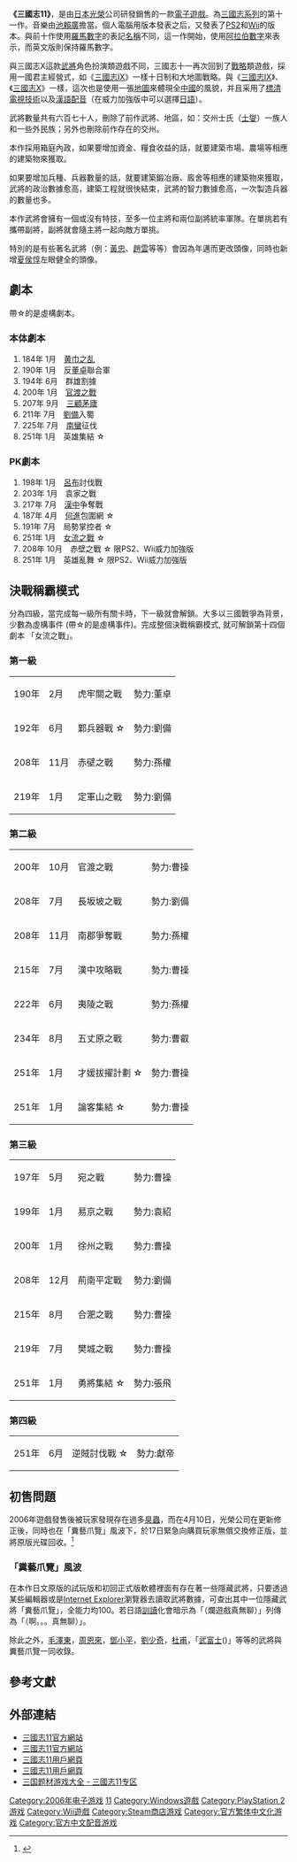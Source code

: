 {{Copy edit|time=2021-02-16T06:42:07+00:00}}
{{Infobox VG
| title          = 三國志11
| image = File:Sangokushi11-Zh-Win.jpg
| caption        = 《三國志11》封面（Windows版）
| original       = 
| official       = 
| common         = 
| developer      = [[光榮|光榮]]
| publisher      = {{vgrelease|WW|[[光榮|光榮]]|CN|[[中视网元|中视网元]]|AUS|[[THQ|THQ亚太]]}}
| distributor    = 
| series         = [[三國志系列|三國志系列]]
| engine         = 
| released       = {{JPN}}2006年3月17日（無印版）<br>{{JPN}}2006年4月17日（無印修正版）<br>{{JPN}}2006年9月8日（威力加強版）<br>{{JPN}}2006年9月28日（PS2版）<br>{{JPN}}2007年3月21日（PS2、Wii威力加強版）<br>{{JPN}}2008年11月13日（PS2、Wii版（KOEI the Best））<br>{{JPN}}2010年9月2日（PS2威力加強版（定番系列））{{JPN}}2011年12月16日（無印修正版（Sourcenext版））<br>{{EUR}}2008年9月5日（無印修正版）<br>北美：2008年9月8日（無印修正版）
| genre          = [[回合制策略遊戲|回合制策略]]
| modes          = [[單人遊戲|單人遊戲]]
| platforms      = [[微軟視窗|Windows]]<br />PlayStation 2<br />Wii
| onlinegame     =
}}
'''《三國志11》'''，是由[[日本|日本]][[光榮|光榮]]公司研發銷售的一款[[電子遊戲|電子遊戲]]。為[[三國志系列|三國志系列]]的第十一作。音樂由[[池賴廣|池賴廣]]擔當。個人電腦用版本發表之后，又發表了[[PS2|PS2]]和[[Wii|Wii]]的版本。與前十作使用[[羅馬數字|羅馬數字]]的表記[[名稱|名稱]]不同，這一作開始，使用[[阿拉伯數字|阿拉伯數字]]來表示，而英文版則保持羅馬數字。

與三國志X這款[[武將|武將]]角色扮演類遊戲不同，三國志十一再次回到了[[戰略|戰略]]類遊戲，採用一國君主經營式，如《[[三國志IX|三國志IX]]》一樣十日制和大地圖戰略。與《[[三國志IX|三國志IX]]》、《[[三國志X|三國志X]]》一樣，這次也是使用一張[[地圖|地圖]]來體現全[[中國|中國]]的風貌，并且采用了[[標清電視|標清電視]][[技術|技術]]以及[[漢語|漢語]][[配音|配音]]（在威力加強版中可以選擇[[日語|日語]]）。

武將數量共有六百七十人，刪除了前作武將、地區，如：交州士氏（[[士燮|士燮]]）一族人和一些外民族；另外也刪除前作存在的交州。

本作採用箱庭內政，如果要增加資金、糧食收益的話，就要建築市場、農場等相應的建築物來獲取。

如果要增加兵種、兵器數量的話，就要建築鍛冶廠、廄舍等相應的建築物來獲取，武將的政治數據愈高，建築工程就很快結束，武將的智力數據愈高，一次製造兵器的數量也多。

本作武將會擁有一個或沒有特技，至多一位主將和兩位副將統率軍隊。在單挑若有攜帶副將，副將就會隨主將一起向敵方單挑。

特別的是有些著名武將（例：[[黃忠|黃忠]]、[[趙雲|趙雲]]等等）會因為年邁而更改頭像，同時也新增[[夏侯惇|夏侯惇]]左眼健全的頭像。

== 劇本 ==
帶☆的是虛構劇本。

=== 本体劇本 ===
#184年 1月　[[黄巾之乱|黄巾之乱]]
#190年 1月　反[[董卓|董卓]]聯合軍
#194年 6月　群雄割據
#200年 1月　[[官渡之戰|官渡之戰]]
#207年 9月　[[三顧茅廬|三顧茅廬]]
#211年 7月　[[劉備|劉備]]入蜀
#225年 7月　[[南蠻|南蠻]]征伐
#251年 1月　英雄集結 ☆

=== PK劇本 ===
#198年 1月　[[呂布|呂布]]討伐戰
#203年 1月　袁家之戰
#217年 7月　[[漢中|漢中]]争奪戰
#187年 4月　[[何進|何進]]包圍網 ☆
#191年 7月　局勢掌控者 ☆
#251年 1月　[[女流之戰|女流之戰]] ☆
#208年 10月　赤壁之戰 ☆ 限PS2、Wii威力加強版
#251年 1月　英雄亂舞 ☆ 限PS2、Wii威力加強版

== 決戰稱霸模式 ==
分為四級，當完成每一級所有關卡時，下一級就會解鎖。大多以三國戰爭為背景，少數為虛構事件 (帶☆的是虛構事件)。完成整個決戰稱霸模式, 就可解鎖第十四個劇本 「女流之戰」。

=== 第一級 ===
{|
|+ 
|-
| 190年 || 2月 || 虎牢關之戰 || 勢力:董卓
|-
| 192年 || 6月 || 鄴兵器戰 ☆ || 勢力:劉備
|-
| 208年 || 11月 || 赤壁之戰 || 勢力:孫權
|-
| 219年 || 1月 || 定軍山之戰 || 勢力:劉備
|}

=== 第二級 ===
{|
|+ 
|-
| 200年 || 10月 || 官渡之戰 || 勢力:曹操
|-
| 208年 || 7月 || 長坂坡之戰 || 勢力:劉備
|-
| 208年 || 11月 || 南郡爭奪戰 || 勢力:孫權
|-
| 215年 || 7月 || 漢中攻略戰 || 勢力:曹操
|-
| 222年 || 6月 || 夷陵之戰 || 勢力:孫權
|-
| 234年 || 8月 || 五丈原之戰 || 勢力:曹叡
|-
| 251年 || 1月 || 才媛拔擢計劃 ☆ || 勢力:曹操
|-
| 251年 || 1月 || 論客集結 ☆ || 勢力:曹操
|}

=== 第三級 ===
{|
|+ 
|-
| 197年 || 5月 || 宛之戰 || 勢力:曹操
|-
| 199年 || 1月 || 易京之戰 || 勢力:袁紹
|-
| 200年 || 1月 || 徐州之戰 || 勢力:曹操
|-
| 208年 || 12月 || 荊南平定戰 || 勢力:劉備
|-
| 215年 || 8月 || 合淝之戰 || 勢力:曹操
|-
| 219年 || 7月 || 樊城之戰 || 勢力:曹操
|-
| 251年 || 1月 || 勇將集結 ☆ || 勢力:張飛
|}

=== 第四級 ===
{|
|+ 
|-
| 251年 || 6月 || 逆賊討伐戰 ☆ || 勢力:獻帝
|}

== 初售問題 ==
2006年遊戲發售後被玩家發現存在過多[[程序錯誤|臭蟲]]，而在4月10日，光榮公司在更新修正後，同時也在「糞藝爪覽」風波下，於17日緊急向購買玩家無償交換修正版，並將原版光碟回收。<ref>{{Cite web |url=http://h9856.blogspot.com/2013/11/xi.html?m=1 |title=【都市傳說】 《三國志XI》的糞藝爪覽傳說是真有其事嗎？ |access-date=2019-10-07 |archive-date=2016-03-05 |archive-url=https://web.archive.org/web/20160305041307/http://h9856.blogspot.com/2013/11/xi.html?m=1 }}</ref>

===「糞藝爪覽」風波===
在本作日文原版的試玩版和初回正式版軟體裡面有存在著一些隱藏武將，只要透過某些編輯器或是[[Internet_Explorer|Internet Explorer]]瀏覽器去讀取武將數據，可查出其中一位隱藏武將「糞藝爪覽{{efn|日文讀音為{{lang|ja|フンゲイソウラン}} ，姓糞名藝表字爪覽}}」，全能力均100。若日語[[訓讀|訓讀]]化會暗示為「{{lang|ja|クソゲーつまらん}}（爛遊戲真無聊）」列傳為「{{lang|ja|あーつまらん}}（啊。。。真無聊）」。

除此之外，[[毛澤東|毛澤東]]，[[周恩來|周恩來]]，[[鄧小平|鄧小平]]，[[劉少奇|劉少奇]]，[[杜甫|杜甫]]，「[[武富士|武富士]]({{lang|ja|あこむ}})」等等的武將與糞藝爪覽一同收錄。

== 參考文獻 ==
{{reflist|30em}}
{{notelist}}

== 外部連結 ==
*[https://web.archive.org/web/20090421024834/http://gamecity.koei.com.tw/sangokushi/11/ 三國志11官方網站]{{zh-tw}}
*[http://www.gamecity.ne.jp/sangokushi/11/ 三國志11官方網站] {{Wayback|url=http://www.gamecity.ne.jp/sangokushi/11/ |date=20211011152706 }}{{ja}}
*[https://web.archive.org/web/20090422183345/http://gamecity.koei.com.tw/user/san11/ 三國志11用戶網頁]{{zh-tw}}
*[http://www.gamecity.ne.jp/regist_c/user/san11/ 三國志11用戶網頁] {{Wayback|url=http://www.gamecity.ne.jp/regist_c/user/san11/ |date=20210627020239 }}{{ja}}
*[http://www.sanguogame.com.cn/special/san11/san11.html 三国题材游戏大全 - 三國志11专区] {{Wayback|url=http://www.sanguogame.com.cn/special/san11/san11.html |date=20210103195051 }}

{{三國志系列}}

{{DEFAULTSORT:Sangokushi 11}}
[[Category:2006年电子游戏|Category:2006年电子游戏]]
[[Category:三國志系列|11]]
[[Category:Windows遊戲|Category:Windows遊戲]]
[[Category:PlayStation_2游戏|Category:PlayStation 2游戏]]
[[Category:Wii遊戲|Category:Wii遊戲]]
[[Category:Steam商店游戏|Category:Steam商店游戏]]
[[Category:官方繁体中文化游戏|Category:官方繁体中文化游戏]]
[[Category:官方中文配音游戏|Category:官方中文配音游戏]]